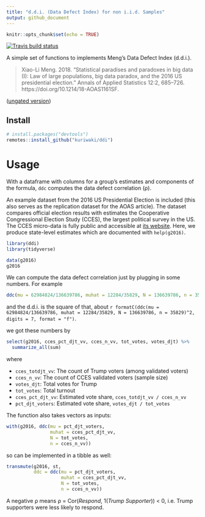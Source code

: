 ```yaml
---
title: "d.d.i. (Data Defect Index) for non i.i.d. Samples"
output: github_document
---
```


```r
knitr::opts_chunk$set(echo = TRUE)
```

<!-- badges: start -->
[![Travis build status](https://travis-ci.com/kuriwaki/ddi.svg?branch=master)](https://travis-ci.com/kuriwaki/ddi)
<!-- badges: end -->

A simple set of functions to implements Meng's Data Defect Index (d.d.i.).  

> Xiao-Li Meng. 2018. "Statistical paradises and paradoxes in big data (I): Law of large populations,  big data paradox, and the 2016 US presidential election." Annals of Applied  Statistics 12:2, 685–726. https://doi.org/10.1214/18-AOAS1161SF. 

([ungated version](https://statistics.fas.harvard.edu/files/statistics-2/files/statistical_paradises_and_paradoxes.pdf))


## Install

```r
# install.packages("devtools")
remotes::install_github("kuriwaki/ddi")
```



# Usage

With a dataframe with columns for a group's estimates and components of the formula, `ddc` computes the data defect correlation (&rho;).

An example dataset from the 2016 US Presidential Election is included (this also serves as the replication dataset for the AOAS article). The dataset compares official election results with estimates the Cooperative Congressional Election Study (CCES), the largest political survey in the US. The CCES micro-data is fully public and accessible at [its website](https://cces.gov.harvard.edu/). Here, we produce state-level estimates which are documented with `help(g2016)`.

```r
library(ddi)
library(tidyverse)

data(g2016)
g2016
```

We can compute the data defect correlation just by plugging in some numbers. For example
```r
ddc(mu = 62984824/136639786, muhat = 12284/35829, N = 136639786, n = 35829)
```

and the d.d.i. is the square of that, about `r formatC(ddc(mu = 62984824/136639786, muhat = 12284/35829, N = 136639786, n = 35829)^2, digits = 7, format = "f")`. 

we got these numbers by 
```r
select(g2016, cces_pct_djt_vv, cces_n_vv, tot_votes, votes_djt) %>%
  summarize_all(sum)
```

where 

* `cces_totdjt_vv`: The count of Trump voters (among validated voters)
* `cces_n_vv`: The count of CCES validated voters (sample size)
* `votes_djt`: Total votes for Trump
* `tot_votes`: Total turnout
* `cces_pct_djt_vv`: Estimated vote share, `cces_totdjt_vv / cces_n_vv`
* `pct_djt_voters`: Estimated vote share, `votes_djt / tot_votes`


The function also takes vectors as inputs:
```r
with(g2016, ddc(mu = pct_djt_voters,
                muhat = cces_pct_djt_vv, 
                N = tot_votes, 
                n = cces_n_vv))
```

so can be implemented in a tibble as well:
```r
transmute(g2016, st,
          ddc = ddc(mu = pct_djt_voters, 
                    muhat = cces_pct_djt_vv, 
                    N = tot_votes,
                    n = cces_n_vv))
```

A negative &rho; means &rho; = Cor(_Respond_, 1(_Trump Supporter_)) < 0, i.e. Trump supporters were less likely to respond. 

